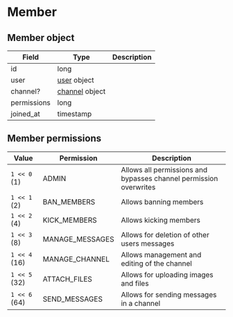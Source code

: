 # Member

## Member object

| Field       | Type                      | Description |
|-------------|---------------------------|-------------|
| id          | long                      |             |
| user        | [user](user) object       |             |
| channel?    | [channel](channel) object |             |
| permissions | long                      |             |
| joined_at   | timestamp                 |             |

## Member permissions

| Value         | Permission      | Description                                                       |
|---------------|-----------------|-------------------------------------------------------------------|
| `1 << 0` (1)  | ADMIN           | Allows all permissions and bypasses channel permission overwrites |
| `1 << 1` (2)  | BAN_MEMBERS     | Allows banning members                                            |
| `1 << 2` (4)  | KICK_MEMBERS    | Allows kicking members                                            |
| `1 << 3` (8)  | MANAGE_MESSAGES | Allows for deletion of other users messages                       |
| `1 << 4` (16) | MANAGE_CHANNEL  | Allows management and editing of the channel                      |
| `1 << 5` (32) | ATTACH_FILES    | Allows for uploading images and files                             |
| `1 << 6` (64) | SEND_MESSAGES   | Allows for sending messages in a channel                          |
